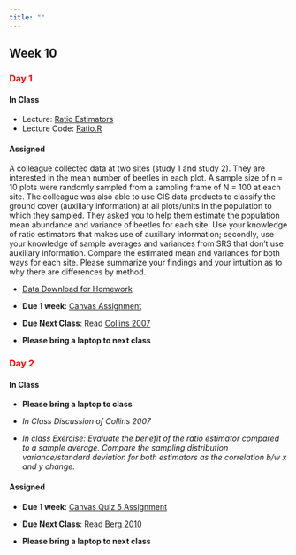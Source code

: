 ```yaml
---
title: ""
---
```


## Week 10

### [Day 1]{style="color:red;"}

#### **In Class**

- Lecture: <a href="/FW552/Ratio.qmd">Ratio Estimators</a> 
- Lecture Code: <a href="/FW552/Ratio.R">Ratio.R</a>

#### **Assigned**

A colleague collected data at two sites (study 1 and study 2). They are interested in the mean number of beetles in each plot. A sample size of n = 10 plots were randomly sampled from a sampling frame of N = 100 at each site. The colleague was also able to use GIS data products to classify the ground cover (auxiliary information) at all plots/units in the population to which they sampled. They asked you to help them estimate the population mean abundance and variance of beetles for each site. Use your knowledge of ratio estimators that makes use of auxillary information; secondly, use your knowledge of sample averages and variances from SRS that don't use auxiliary information. Compare the estimated mean and variances for both ways for each site. Please summarize your findings and your intuition as to why there are differences by method.

- [Data Download for Homework](../classfiles552/ThompsonChapter7/BeetleCover.Study.zip)

- **Due 1 week**: [Canvas Assignment](https://colostate.instructure.com/courses/212614/assignments/2900121)
- **Due Next Class**: Read <a href="/readings552/Collins2007.pdf">Collins 2007</a>
- **Please bring a laptop to next class**

### [Day 2]{style="color:red;"}

#### **In Class**

- **Please bring a laptop to class**

- *In Class Discussion of Collins 2007*

- *In class Exercise: Evaluate the benefit of the ratio estimator compared to a sample average. Compare the sampling distribution variance/standard deviation for both estimators as the correlation b/w x and y change.*

#### **Assigned** 

- **Due 1 week**: [Canvas Quiz 5 Assignment](https://colostate.instructure.com/courses/212614/assignments/2900121)

- **Due Next Class**: Read <a href="/readings552/nonresponse bias.pdf">Berg 2010</a>

- **Please bring a laptop to next class**